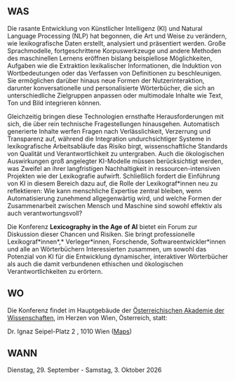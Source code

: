 ## WAS

Die rasante Entwicklung von Künstlicher Intelligenz (KI) und Natural Language Processing (NLP) hat begonnen, die Art und Weise zu verändern, wie lexikografische Daten erstellt, analysiert und präsentiert werden. Große Sprachmodelle, fortgeschrittene Korpuswerkzeuge und andere Methoden des maschinellen Lernens eröffnen bislang beispiellose Möglichkeiten, Aufgaben wie die Extraktion lexikalischer Informationen, die Induktion von Wortbedeutungen oder das Verfassen von Definitionen zu beschleunigen. Sie ermöglichen darüber hinaus neue Formen der Nutzerinteraktion, darunter konversationelle und personalisierte Wörterbücher, die sich an unterschiedliche Zielgruppen anpassen oder multimodale Inhalte wie Text, Ton und Bild integrieren können.

Gleichzeitig bringen diese Technologien ernsthafte Herausforderungen mit sich, die über rein technische Fragestellungen hinausgehen. Automatisch generierte Inhalte werfen Fragen nach Verlässlichkeit, Verzerrung und Transparenz auf, während die Integration undurchsichtiger Systeme in lexikografische Arbeitsabläufe das Risiko birgt, wissenschaftliche Standards von Qualität und Verantwortlichkeit zu untergraben. Auch die ökologischen Auswirkungen groß angelegter KI-Modelle müssen berücksichtigt werden, was Zweifel an ihrer langfristigen Nachhaltigkeit in ressourcen-intensiven Projekten wie der Lexikografie aufwirft. Schließlich fordert die Einführung von KI in diesem Bereich dazu auf, die Rolle der Lexikograf\*innen neu zu reflektieren: Wie kann menschliche Expertise zentral bleiben, wenn Automatisierung zunehmend allgegenwärtig wird, und welche Formen der Zusammenarbeit zwischen Mensch und Maschine sind sowohl effektiv als auch verantwortungsvoll?

Die Konferenz **Lexicography in the Age of AI** bietet ein Forum zur Diskussion dieser Chancen und Risiken. Sie bringt professionelle Lexikograf\*innen\*,\* Verleger\*innen, Forschende, Softwareentwickler\*innen und alle an Wörterbüchern Interessierten zusammen, um sowohl das Potenzial von KI für die Entwicklung dynamischer, interaktiver Wörterbücher als auch die damit verbundenen ethischen und ökologischen Verantwortlichkeiten zu erörtern.

## WO

Die Konferenz findet im Hauptgebäude der [Österreichischen Akademie der Wissenschaften](https://www.oeaw.ac.at), im Herzen von Wien, Österreich, statt:&#x20;

Dr. Ignaz Seipel-Platz 2 , 1010 Wien ([Maps](https://maps.app.goo.gl/4UvmTtHz4NmKLWZm8))

## WANN

Dienstag, 29. September - Samstag, 3. Oktober 2026
